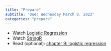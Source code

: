 ```yaml
---
title: "Prepare"
subtitle: "Due: Wednesday March 8, 2023"
categories: "prepare"
---
```


-   Watch [Logistic Regression](https://www.youtube.com/watch?v=AidXFYSYfJg)
-   Watch [StringR](https://warpwire.duke.edu/w/Lw4GAA/)
-   Read (optional): [chapter 9: logistic regression](https://openintro-ims.netlify.app/model-logistic.html)
